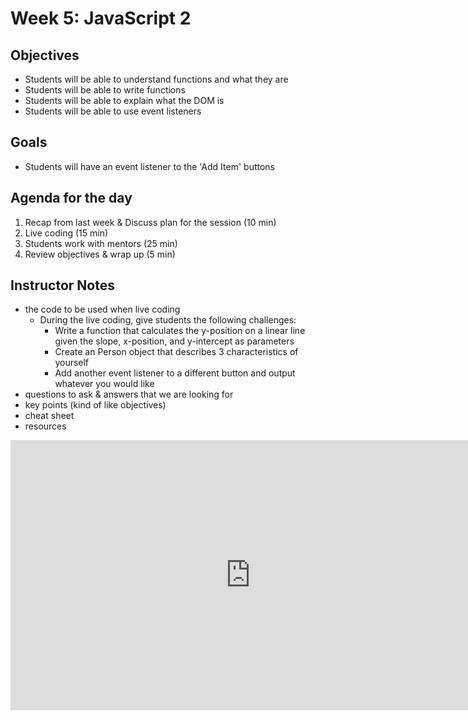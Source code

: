 # Week 5: JavaScript 2

## Objectives

- Students will be able to understand functions and what they are
- Students will be able to write functions
- Students will be able to explain what the DOM is
- Students will be able to use event listeners

## Goals

- Students will have an event listener to the 'Add Item' buttons

## Agenda for the day

1. Recap from last week & Discuss plan for the session (10 min)
2. Live coding (15 min)
3. Students work with mentors (25 min)
4. Review objectives & wrap up (5 min)

## Instructor Notes

- the code to be used when live coding
  - During the live coding, give students the following challenges:
    - Write a function that calculates the y-position on a linear line given the slope, x-position, and y-intercept as parameters
    - Create an Person object that describes 3 characteristics of yourself
    - Add another event listener to a different button and output whatever you would like
- questions to ask & answers that we are looking for
- key points (kind of like objectives)
- cheat sheet
- resources

<iframe
  width="768"
  height="432"
  src="https://stackblitz.com/edit/js-v2bmsu?file=index.html"
  frameBorder="0"
  scrolling="no"
  allow="fullscreen; clipboard-read; clipboard-write"
  allowfullscreen
></iframe>
